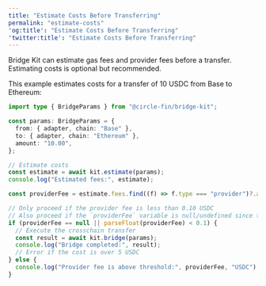 ```yaml
---
title: "Estimate Costs Before Transferring"
permalink: "estimate-costs"
'og:title': "Estimate Costs Before Transferring"
'twitter:title': "Estimate Costs Before Transferring"
---
```


Bridge Kit can estimate gas fees and provider fees before a transfer. Estimating
costs is optional but recommended.

This example estimates costs for a transfer of 10 USDC from Base to Ethereum:


```typescript Typescript
import type { BridgeParams } from "@circle-fin/bridge-kit";

const params: BridgeParams = {
  from: { adapter, chain: "Base" },
  to: { adapter, chain: "Ethereum" },
  amount: "10.00",
};

// Estimate costs
const estimate = await kit.estimate(params);
console.log("Estimated fees:", estimate);

const providerFee = estimate.fees.find((f) => f.type === "provider")?.amount;

// Only proceed if the provider fee is less than 0.10 USDC
// Also proceed if the `providerFee` variable is null/undefined since there is no provider fee to charge
if (providerFee == null || parseFloat(providerFee) < 0.1) {
  // Execute the crosschain transfer
  const result = await kit.bridge(params);
  console.log("Bridge completed:", result);
  // Error if the cost is over 5 USDC
} else {
  console.log("Provider fee is above threshold:", providerFee, "USDC");
}
```